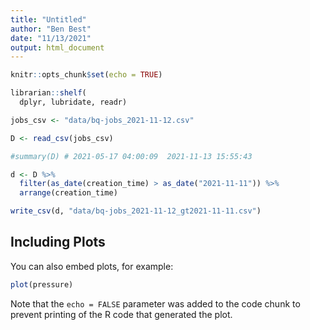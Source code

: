 ```yaml
---
title: "Untitled"
author: "Ben Best"
date: "11/13/2021"
output: html_document
---
```


```r
knitr::opts_chunk$set(echo = TRUE)
```


```r
librarian::shelf(
  dplyr, lubridate, readr)

jobs_csv <- "data/bq-jobs_2021-11-12.csv"

D <- read_csv(jobs_csv)

#summary(D) # 2021-05-17 04:00:09  2021-11-13 15:55:43  

d <- D %>% 
  filter(as_date(creation_time) > as_date("2021-11-11")) %>% 
  arrange(creation_time)

write_csv(d, "data/bq-jobs_2021-11-12_gt2021-11-11.csv")
```

## Including Plots

You can also embed plots, for example:

```r
plot(pressure)
```

Note that the `echo = FALSE` parameter was added to the code chunk to prevent printing of the R code that generated the plot.
